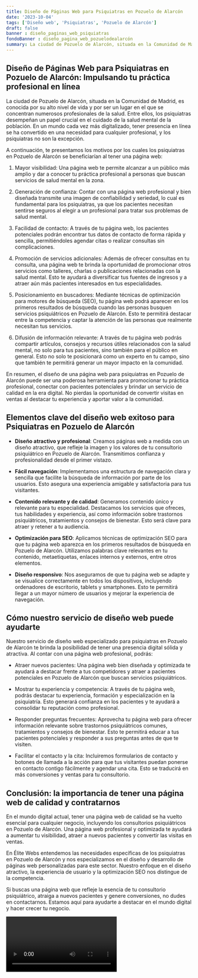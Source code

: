 ```yaml
---
title: Diseño de Páginas Web para Psiquiatras en Pozuelo de Alarcón
date: '2023-10-04'
tags: ['Diseño web', 'Psiquiatras', 'Pozuelo de Alarcón']
draft: false
banner : diseño_paginas_web_psiquiatras
fondoBanner : diseño_pagina_web_pozuelodealarcón
summary: La ciudad de Pozuelo de Alarcón, situada en la Comunidad de Madrid, es conocida por su alto nivel de vida y por ser un lugar en el que se concentran numerosos profesionales de la salud. Entre ellos, los psiquiatras desempeñan un papel crucial en el cuidado de la salud mental de la población. En un mundo cada vez más digitalizado, tener presencia en línea se ha convertido en una necesidad para cualquier profesional, y los psiquiatras no son la excepción.
---
```


## Diseño de Páginas Web para Psiquiatras en Pozuelo de Alarcón: Impulsando tu práctica profesional en línea

La ciudad de Pozuelo de Alarcón, situada en la Comunidad de Madrid, es conocida por su alto nivel de vida y por ser un lugar en el que se concentran numerosos profesionales de la salud. Entre ellos, los psiquiatras desempeñan un papel crucial en el cuidado de la salud mental de la población. En un mundo cada vez más digitalizado, tener presencia en línea se ha convertido en una necesidad para cualquier profesional, y los psiquiatras no son la excepción.

A continuación, te presentamos los motivos por los cuales los psiquiatras en Pozuelo de Alarcón se beneficiarían al tener una página web:

1. Mayor visibilidad: Una página web te permite alcanzar a un público más amplio y dar a conocer tu práctica profesional a personas que buscan servicios de salud mental en la zona.

2. Generación de confianza: Contar con una página web profesional y bien diseñada transmite una imagen de confiabilidad y seriedad, lo cual es fundamental para los psiquiatras, ya que los pacientes necesitan sentirse seguros al elegir a un profesional para tratar sus problemas de salud mental.

3. Facilidad de contacto: A través de tu página web, los pacientes potenciales podrán encontrar tus datos de contacto de forma rápida y sencilla, permitiéndoles agendar citas o realizar consultas sin complicaciones.

4. Promoción de servicios adicionales: Además de ofrecer consultas en tu consulta, una página web te brinda la oportunidad de promocionar otros servicios como talleres, charlas o publicaciones relacionadas con la salud mental. Esto te ayudará a diversificar tus fuentes de ingresos y a atraer aún más pacientes interesados en tus especialidades.

5. Posicionamiento en buscadores: Mediante técnicas de optimización para motores de búsqueda (SEO), tu página web podrá aparecer en los primeros resultados de búsqueda cuando las personas busquen servicios psiquiátricos en Pozuelo de Alarcón. Esto te permitirá destacar entre la competencia y captar la atención de las personas que realmente necesitan tus servicios.

6. Difusión de información relevante: A través de tu página web podrás compartir artículos, consejos y recursos útiles relacionados con la salud mental, no solo para tus pacientes, sino también para el público en general. Esto no solo te posicionará como un experto en tu campo, sino que también te permitirá generar un mayor impacto en la comunidad.

En resumen, el diseño de una página web para psiquiatras en Pozuelo de Alarcón puede ser una poderosa herramienta para promocionar tu práctica profesional, conectar con pacientes potenciales y brindar un servicio de calidad en la era digital. No pierdas la oportunidad de convertir visitas en ventas al destacar tu experiencia y aportar valor a la comunidad.

<GifSeo />

<Cta />

## Elementos clave del diseño web exitoso para Psiquiatras en Pozuelo de Alarcón

- **Diseño atractivo y profesional**: Creamos páginas web a medida con un diseño atractivo, que refleje la imagen y los valores de tu consultorio psiquiátrico en Pozuelo de Alarcón. Transmitimos confianza y profesionalidad desde el primer vistazo.

- **Fácil navegación**: Implementamos una estructura de navegación clara y sencilla que facilite la búsqueda de información por parte de los usuarios. Esto asegura una experiencia amigable y satisfactoria para tus visitantes.

- **Contenido relevante y de calidad**: Generamos contenido único y relevante para tu especialidad. Destacamos los servicios que ofreces, tus habilidades y experiencia, así como información sobre trastornos psiquiátricos, tratamientos y consejos de bienestar. Esto será clave para atraer y retener a tu audiencia.

- **Optimización para SEO**: Aplicamos técnicas de optimización SEO para que tu página web aparezca en los primeros resultados de búsqueda en Pozuelo de Alarcón. Utilizamos palabras clave relevantes en tu contenido, metaetiquetas, enlaces internos y externos, entre otros elementos.

- **Diseño responsivo**: Nos aseguramos de que tu página web se adapte y se visualice correctamente en todos los dispositivos, incluyendo ordenadores de escritorio, tablets y smartphones. Esto te permitirá llegar a un mayor número de usuarios y mejorar la experiencia de navegación.

## Cómo nuestro servicio de diseño web puede ayudarte

Nuestro servicio de diseño web especializado para psiquiatras en Pozuelo de Alarcón te brinda la posibilidad de tener una presencia digital sólida y atractiva. Al contar con una página web profesional, podrás:

- Atraer nuevos pacientes: Una página web bien diseñada y optimizada te ayudará a destacar frente a tus competidores y atraer a pacientes potenciales en Pozuelo de Alarcón que buscan servicios psiquiátricos.

- Mostrar tu experiencia y competencia: A través de tu página web, podrás destacar tu experiencia, formación y especialización en la psiquiatría. Esto generará confianza en los pacientes y te ayudará a consolidar tu reputación como profesional.

- Responder preguntas frecuentes: Aprovecha tu página web para ofrecer información relevante sobre trastornos psiquiátricos comunes, tratamientos y consejos de bienestar. Esto te permitirá educar a tus pacientes potenciales y responder a sus preguntas antes de que te visiten.

- Facilitar el contacto y la cita: Incluiremos formularios de contacto y botones de llamada a la acción para que tus visitantes puedan ponerse en contacto contigo fácilmente y agendar una cita. Esto se traducirá en más conversiones y ventas para tu consultorio.

## Conclusión: la importancia de tener una página web de calidad y contratarnos

En el mundo digital actual, tener una página web de calidad se ha vuelto esencial para cualquier negocio, incluyendo los consultorios psiquiátricos en Pozuelo de Alarcón. Una página web profesional y optimizada te ayudará a aumentar tu visibilidad, atraer a nuevos pacientes y convertir las visitas en ventas.

En Élite Webs entendemos las necesidades específicas de los psiquiatras en Pozuelo de Alarcón y nos especializamos en el diseño y desarrollo de páginas web personalizadas para este sector. Nuestro enfoque en el diseño atractivo, la experiencia de usuario y la optimización SEO nos distingue de la competencia.

Si buscas una página web que refleje la esencia de tu consultorio psiquiátrico, atraiga a nuevos pacientes y genere conversiones, no dudes en contactarnos. Estamos aquí para ayudarte a destacar en el mundo digital y hacer crecer tu negocio.

<Video />

<CtaBot job='Psiquiatras' city='Pozuelo de Alarcón'/>

<Gmaps query='Pozuelo de Alarcón+españa+maps' />